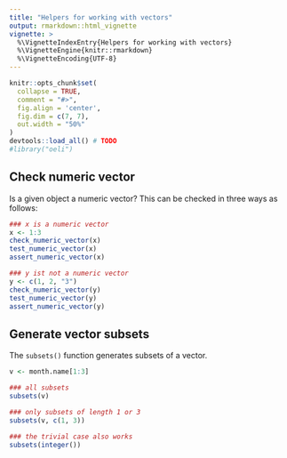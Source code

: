 ```yaml
---
title: "Helpers for working with vectors"
output: rmarkdown::html_vignette
vignette: >
  %\VignetteIndexEntry{Helpers for working with vectors}
  %\VignetteEngine{knitr::rmarkdown}
  %\VignetteEncoding{UTF-8}
---
```


```r
knitr::opts_chunk$set(
  collapse = TRUE,
  comment = "#>",
  fig.align = 'center', 
  fig.dim = c(7, 7), 
  out.width = "50%"
)
devtools::load_all() # TODO
#library("oeli")
```

## Check numeric vector

Is a given object a numeric vector? This can be checked in three ways as follows:

```r
### x is a numeric vector
x <- 1:3
check_numeric_vector(x)
test_numeric_vector(x)
assert_numeric_vector(x)

### y ist not a numeric vector
y <- c(1, 2, "3")
check_numeric_vector(y)
test_numeric_vector(y)
assert_numeric_vector(y)
```

## Generate vector subsets

The `subsets()` function generates subsets of a vector.

```r
v <- month.name[1:3]

### all subsets
subsets(v)

### only subsets of length 1 or 3
subsets(v, c(1, 3)) 

### the trivial case also works
subsets(integer())  
```
